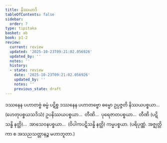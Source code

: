 ```yaml
---
title: နိဿယာဒိ
tableOfContents: false
sidebar:
  order: 7
type: tipitaka
basket: ab
book: p1-2
review:
  current: review
  updated: '2025-10-23T09:21:02.056926'
  updated_by: ''
  notes: ''
  history:
  - state: review
    date: '2025-10-23T09:21:02.056926'
    updated_by: ''
    notes: ''
    previous_state: draft
---
```



<ReviewStatus review={frontmatter.review} showDetails={true} />

<HypothesisAnnotation frontmatter={frontmatter} />

<DynamicBreadcrumb />

<Division number="12" book="p1-2" e="ch" v="37" p="138">

<Paragraph number="816" book="p1-2">
ဒဿနေန ပဟာတဗ္ဗံ ဓမ္မံ ပဋိစ္စ ဒဿနေန ပဟာတဗ္ဗော ဓမ္မော ဥပ္ပဇ္ဇတိ နိဿယပစ္စယာ…  (ဟေတုပစ္စယသဒိသံ) ဥပနိဿယပစ္စယာ…  တီဏိ…  ပုရေဇာတပစ္စယာ…  တီဏိ (ပဋိသန္ဓိ နတ္ထိ)…  အာသေဝနပစ္စယာ…  (ဝိပါကပဋိသန္ဓိ နတ္ထိ) ကမ္မပစ္စယာ. (ပရိပုဏ္ဏံ. အဇ္ဈတ္တိကာ စ အသညသတ္တာနဉ္စ မဟာဘူတာ.)
</Paragraph>
</Division>